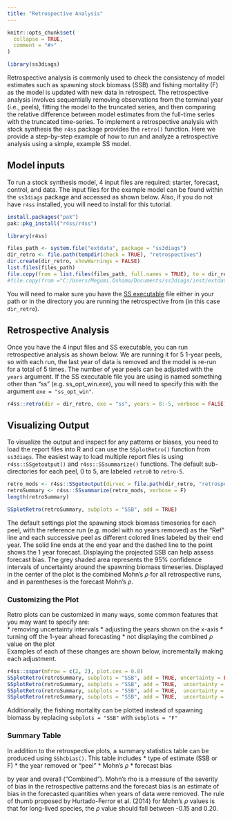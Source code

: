 ```yaml
---
title: "Retrospective Analysis"
---
```


```r
knitr::opts_chunk$set(
  collapse = TRUE,
  comment = "#>"
)
```

```r
library(ss3diags)
```

Retrospective analysis is commonly used to check the consistency of model estimates such as spawning stock biomass (SSB) and fishing mortality (F) as the model is updated with new data in retrospect. The retrospective analysis involves sequentially removing observations from the terminal year (i.e., peels), fitting the model to the truncated series, and then comparing the relative difference between model estimates from the full-time series with the truncated time-series. To implement a retrospective analysis with stock synthesis the `r4ss` package provides the `retro()` function. Here we provide a step-by-step example of how to run and analyze a retrospective analysis using a simple, example SS model.   

## Model inputs  
To run a stock synthesis model, 4 input files are required: starter, forecast, control, and data. The input files for the example model can be found within the `ss3diags` package and accessed as shown below. Also, if you do not have `r4ss` installed, you will need to install for this tutorial. 

```r
install.packages("pak")
pak::pkg_install("r4ss/r4ss")
```

```r
library(r4ss) 

files_path <- system.file("extdata", package = "ss3diags")
dir_retro <- file.path(tempdir(check = TRUE), "retrospectives")
dir.create(dir_retro, showWarnings = FALSE)
list.files(files_path)
file.copy(from = list.files(files_path, full.names = TRUE), to = dir_retro)
#file.copy(from ="C:/Users/Megumi.Oshima/Documents/ss3diags/inst/extdata/ss_opt_win.exe", to = dir_retro)

```

You will need to make sure you have the [SS executable](https://github.com/nmfs-stock-synthesis/stock-synthesis) file either in your path or in the directory you are running the retrospective from (in this case `dir_retro`). 

## Retrospective Analysis
Once you have the 4 input files and SS executable, you can run retrospective analysis as shown below. We are running it for 5 1-year peels, so with each run, the last year of data is removed and the model is re-run for a total of 5 times. The number of year peels can be adjusted with the `years` argument. If the SS executable file you are using is named something other than "ss" (e.g. ss_opt_win.exe), you will need to specify this with the argument `exe = "ss_opt_win"`. 

```r

r4ss::retro(dir = dir_retro, exe = "ss", years = 0:-5, verbose = FALSE)

```
## Visualizing Output 

To visualize the output and inspect for any patterns or biases, you need to load the report files into R and can use the `SSplotRetro()` function from `ss3diags`. The easiest way to load multiple report files is using `r4ss::SSgetoutput()` and `r4ss::SSsummarize()` functions. The default sub-directories for each peel, 0 to 5, are labeled `retro0` to `retro-5`.

```r

retro_mods <- r4ss::SSgetoutput(dirvec = file.path(dir_retro, "retrospectives", paste0("retro", seq(0,-5,by=-1))), verbose = F)
retroSummary <- r4ss::SSsummarize(retro_mods, verbose = F)
length(retroSummary)

SSplotRetro(retroSummary, subplots = "SSB", add = TRUE)

```
The default settings plot the spawning stock biomass timeseries for each peel, with the reference run (e.g. model with no years removed) as the "Ref" line and each successive peel as different colored lines labeled by their end year. The solid line ends at the end year and the dashed line to the point shows the 1 year forecast. Displaying the projected SSB can help assess forecast bias. The grey shaded area represents the 95% confidence intervals of uncertainty around the spawning biomass timeseries. Displayed in the center of the plot is the combined Mohn's $\rho$ for all retrospective runs, and in parentheses is the forecast Mohn's $\rho$. 

### Customizing the Plot  

Retro plots can be customized in many ways, some common features that you may want to specify are:  
  * removing uncertainty intervals 
  * adjusting the years shown on the x-axis
  * turning off the 1-year ahead forecasting
  * not displaying the combined $\rho$ value on the plot  
Examples of each of these changes are shown below, incrementally making each adjustment. 
```r

r4ss::sspar(mfrow = c(2, 2), plot.cex = 0.8)
SSplotRetro(retroSummary, subplots = "SSB", add = TRUE, uncertainty = FALSE)
SSplotRetro(retroSummary, subplots = "SSB", add = TRUE,  uncertainty = FALSE, xlim = c(2010, 2023))
SSplotRetro(retroSummary, subplots = "SSB", add = TRUE,  uncertainty = FALSE, xlim = c(2010, 2023), forecast = FALSE)
SSplotRetro(retroSummary, subplots = "SSB", add = TRUE,  uncertainty = FALSE, xlim = c(2010, 2023), forecast = FALSE, showrho = FALSE, forecastrho = FALSE)

```
Additionally, the fishing mortality can be plotted instead of spawning biomass by replacing `subplots = "SSB"` with `subplots = "F"`

### Summary Table
In addition to the retrospective plots, a summary statistics table can be produced using `SShcbias()`. This table includes 
  * type of estimate (SSB or F)
  * the year removed or "peel"
  * Mohn's $\rho$ 
  * forecast bias 

by year and overall ("Combined"). Mohn's rho is a measure of the severity of bias in the retrospective patterns and the forecast bias is an estimate of bias in the forecasted quantities when years of data were removed. The rule of thumb proposed by Hurtado-Ferror et al. (2014) for Mohn's $\rho$ values is that for long-lived species, the $\rho$ value should fall between -0.15 and 0.20. 